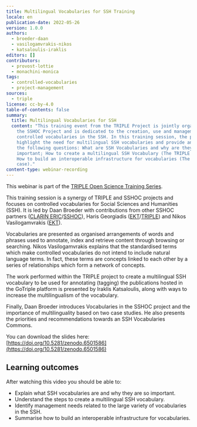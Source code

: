 ```yaml
---
title: Multilingual Vocabularies for SSH Training
locale: en
publication-date: 2022-05-26
version: 1.0.0
authors:
  - broeder-daan
  - vasilogamvrakis-nikos
  - katsaloulis-iraklis
editors: []
contributors:
  - provost-lottie
  - monachini-monica
tags:
  - controlled-vocabularies
  - project-management
sources:
  - triple
license: cc-by-4.0
table-of-contents: false
summary:
  title: Multilingual Vocabularies for SSH
  content: "This training event from the TRIPLE Project is jointly organised with
    the SSHOC Project and is dedicated to the creation, use and management of
    controlled vocabularies in the SSH. In this training session, the presenters
    highlight the need for multilingual SSH vocabularies and provide answers to
    the following questions: What are SSH Vocabularies and why are they so
    important; How to create a multilingual SSH Vocabulary (The TRIPLE case);
    How to build an interoperable infrastructure for vocabularies (The SSHOC
    case)."
content-type: webinar-recording
---
```

This webinar is part of the [TRIPLE Open Science Training Series](https://project.gotriple.eu/training/).

This training session is a synergy of TRIPLE and SSHOC projects and focuses on controlled vocabularies for Social Sciences and Humanities (SSH). It is led by Daan Broeder with contributions from other SSHOC partners ([CLARIN ERIC](https://www.clarin.eu/)/[SSHOC](https://sshopencloud.eu/)), Haris Georgiadis ([EKT](https://www.ekt.gr/en/index)/[TRIPLE](https://project.gotriple.eu/)) and Nikos Vasilogamvrakis ([EKT](https://www.ekt.gr/en/index)).

Vocabularies are presented as organised arrangements of words and phrases used to annotate, index and retrieve content through browsing or searching. Nikos Vasilogamvrakis  explains that the standardised terms which make controlled vocabularies do not intend to include natural language terms. In fact, these terms are concepts linked to each other by a series of relationships which form a network of concepts.

The work performed within the TRIPLE project to create a multilingual SSH vocabulary to be used for annotating (tagging) the publications hosted in the GoTriple platform is presented by Iraklis Katsaloulis, along with ways to increase the multilingualism of the vocabulary.

Finally, Daan Broeder introduces Vocabularies in the SSHOC project and the importance of multilinguality based on two case studies. He also presents the priorities and recommendations towards an SSH Vocabularies Commons.

You can download the slides here: [https://doi.org/10.5281/zenodo.6501586](https://doi.org/10.5281/zenodo.6501586)

## Learning outcomes

After watching this video you should be able to:

* Explain what SSH vocabularies are and why they are so important.
* Understand the steps to create a multilingual SSH vocabulary.
* Identify management needs related to the large variety of vocabularies in the SSH.
* Summarise how to build an interoperable infrastructure for vocabularies.

<VideoCard provider="youtube" id="3DVsmom4RUk" title="Multilingual Vocabularies for SSH" image="/assets/content/assets/en/resources/hosted/multilingual-vocabularies-for-ssh-training/multilingual-vocabularies-triple-png" subtitle="Click here to view" />
